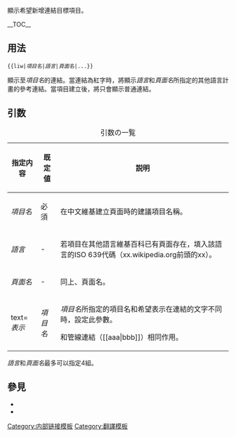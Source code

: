 <includeonly>{{Deprecated template|Liw|Internal link helper}}</includeonly><noinclude>{{template doc page viewed directly}}</noinclude>
<!-- 在本行下編輯模板說明 -->

顯示希望新增連結目標項目。

__TOC__
== 用法 ==
 <nowiki>{{</nowiki>liw|''項目名''|''語言''|''頁面名''|...}}

顯示至''項目名''的連結。當連結為紅字時，將顯示''語言''和''頁面名''所指定的其他語言計畫的參考連結。當項目建立後，將只會顯示普通連結。

== 引数 ==
{| class="wikitable" border="1"
|+ 引数の一覧
! 指定内容 !! 既定値 !! 説明
|-
! ''項目名''
| 必須 || 在中文維基建立頁面時的建議項目名稱。
|-
! ''語言''
| - || 若項目在其他語言維基百科已有頁面存在，填入該語言的ISO 639代碼（xx.wikipedia.org前頭的xx）。
|-
! ''頁面名''
| - || 同上、頁面名。
|-
! text=''表示''
| ''項目名'' || ''項目名''所指定的項目名和希望表示在連結的文字不同時，設定此參數。

和管線連結（<nowiki>[[aaa|bbb]]</nowiki>）相同作用。
|}
''語言''和''頁面名''最多可以指定4組。

== 參見 ==
*{{tl|ilh}}
*{{tl|tsl}}

<includeonly>
<!-- 本行下加入模板的分類 -->
{{DEFAULTSORT:{{PAGENAME}}}}
[[Category:内部链接模板]]
[[Category:翻譯模板]]

<!-- 本行下加入模板的跨語言鏈接 -->

</includeonly>